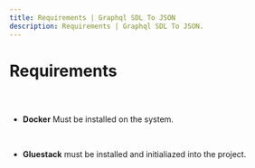 ```yaml
---
title: Requirements | Graphql SDL To JSON
description: Requirements | Graphql SDL To JSON.
---
```



<Meta title="Graphql SDL To JSON/Requirements" />

# Requirements

##


<br />

- **Docker** Must be installed on the system.

<br />

- **Gluestack** must be installed and initialiazed into the project.

